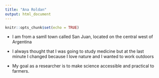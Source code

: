 ```yaml
---
title: "Ana Roldan"
output: html_document
---
```

```r
knitr::opts_chunk$set(echo = TRUE)
```


* I am from a samll town called San Juan, located on the central west of Argentina

* I always thought that I was going to study medicine but at the last minute I changed because I love nature and I wanted to work outdoors

* My goal as a researcher is to make science accessible and practical to farmers.



